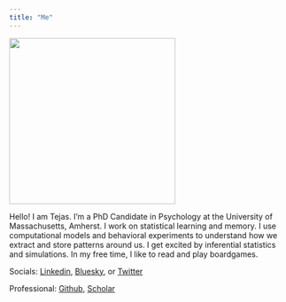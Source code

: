 ```yaml
---
title: "Me"
---
```


![](../images/display_pic.jpg){width=300 fig-align="center"}


Hello!
I am Tejas. I'm a PhD Candidate in Psychology at the University of Massachusetts, Amherst. I work on statistical learning and memory. I use computational models and behavioral experiments to understand how we extract and store patterns around us. I get excited by inferential statistics and simulations. In my free time, I like to read and play boardgames. 

Socials: [Linkedin](https://www.linkedin.com/in/tejas-savalia-8201888a/), [Bluesky](https://bsky.app/profile/tejassavalia.bsky.social), or [Twitter](https://twitter.com/SavaliaTejas) 

Professional: [Github](https://github.com/tejas-savalia), [Scholar](https://scholar.google.com/citations?user=25KCLG8AAAAJ&hl=en&oi=ao)
